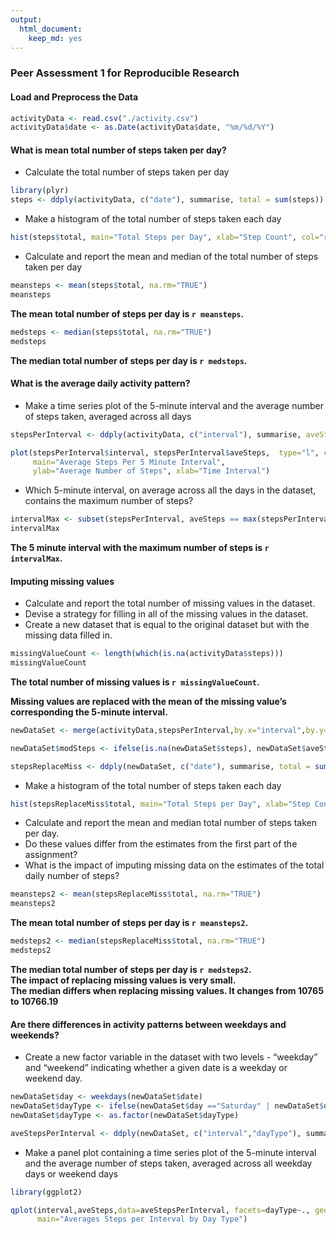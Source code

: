 ```yaml
---
output:
  html_document:
    keep_md: yes
---
```

### Peer Assessment 1 for Reproducible Research


#### Load and Preprocess the Data
```r
activityData <- read.csv("./activity.csv")
activityData$date <- as.Date(activityData$date, "%m/%d/%Y")
```


#### What is mean total number of steps taken per day?

* Calculate the total number of steps taken per day
```r
library(plyr) 
steps <- ddply(activityData, c("date"), summarise, total = sum(steps))
```

* Make a histogram of the total number of steps taken each day
```r
hist(steps$total, main="Total Steps per Day", xlab="Step Count", col="red")
```


* Calculate and report the mean and median of the total number of steps taken per day
```r
meansteps <- mean(steps$total, na.rm="TRUE")
meansteps
```
**The mean total number of steps per day is `r meansteps`.**  

```r
medsteps <- median(steps$total, na.rm="TRUE")
medsteps
```
**The median total number of steps per day is `r medsteps`.**  

#### What is the average daily activity pattern?

* Make a time series plot of the 5-minute interval and the average number of steps taken, averaged across all days
```r
stepsPerInterval <- ddply(activityData, c("interval"), summarise, aveSteps = mean(steps,na.rm="TRUE"))
```


```r
plot(stepsPerInterval$interval, stepsPerInterval$aveSteps,  type="l", col="blue",
     main="Average Steps Per 5 Minute Interval", 
     ylab="Average Number of Steps", xlab="Time Interval")  
```

* Which 5-minute interval, on average across all the days in the dataset, contains the maximum number of steps?
```r
intervalMax <- subset(stepsPerInterval, aveSteps == max(stepsPerInterval$aveSteps), select=c(interval))
intervalMax
```
**The 5 minute interval with the maximum number of steps is `r intervalMax`.**  


#### Imputing missing values

* Calculate and report the total number of missing values in the dataset. 
* Devise a strategy for filling in all of the missing values in the dataset. 
* Create a new dataset that is equal to the original dataset but with the missing data filled in.
```r
missingValueCount <- length(which(is.na(activityData$steps)))
missingValueCount
```
**The total number of missing values is `r missingValueCount`.** 


**Missing values are replaced with the mean of the missing value's corresponding the 5-minute interval.** 
```r
newDataSet <- merge(activityData,stepsPerInterval,by.x="interval",by.y="interval",all=FALSE)

newDataSet$modSteps <- ifelse(is.na(newDataSet$steps), newDataSet$aveSteps, newDataSet$steps)

stepsReplaceMiss <- ddply(newDataSet, c("date"), summarise, total = sum(modSteps))
```


* Make a histogram of the total number of steps taken each day
```r
hist(stepsReplaceMiss$total, main="Total Steps per Day", xlab="Step Count", col="red")
```

* Calculate and report the mean and median total number of steps taken per day. 
* Do these values differ from the estimates from the first part of the assignment? 
* What is the impact of imputing missing data on the estimates of the total daily number of steps?
```r
meansteps2 <- mean(stepsReplaceMiss$total, na.rm="TRUE")
meansteps2
```
**The mean total number of steps per day is `r meansteps2`.**  
```r
medsteps2 <- median(stepsReplaceMiss$total, na.rm="TRUE")
medsteps2
```
**The median total number of steps per day is `r medsteps2`.**  
**The impact of replacing missing values is very small.**  
**The median differs when replacing missing values. It changes from 10765 to 10766.19**  


#### Are there differences in activity patterns between weekdays and weekends?

* Create a new factor variable in the dataset with two levels - "weekday" and "weekend" indicating whether a given date is a weekday or weekend day.
```r
newDataSet$day <- weekdays(newDataSet$date)
newDataSet$dayType <- ifelse(newDataSet$day =="Saturday" | newDataSet$day =="Sunday", "weekend", "weekday")
newDataSet$dayType <- as.factor(newDataSet$dayType)

aveStepsPerInterval <- ddply(newDataSet, c("interval","dayType"), summarise, aveSteps = mean(modSteps))

```

* Make a panel plot containing a time series plot of the 5-minute interval and the average number of steps taken, averaged across all weekday days or weekend days
```r
library(ggplot2)

qplot(interval,aveSteps,data=aveStepsPerInterval, facets=dayType~., geom=c("line"), color=I("blue"), xlab="Interval", ylab="Average Steps",
      main="Averages Steps per Interval by Day Type")
```
